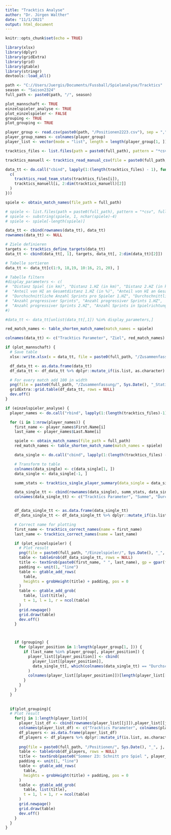 ```yaml
---
title: "Tracktics Analyse"
author: "Dr. Jürgen Walther"
date: "11/1/2021"
output: html_document
---
```



```r
knitr::opts_chunk$set(echo = TRUE)
```

```r
library(xlsx)
library(dplyr)
library(gridExtra)
library(grid)
library(gtable)
library(stringr)
devtools::load_all()
```



```r

path <- "C://Users/Juergis/Documents/Fussball/Spielanalyse/Tracktics"
season <- "Saison2324"
full_path <- paste0(path, "/", season)

plot_mannschaft <- TRUE
einzelspieler_analyse <- TRUE
plot_einzelspieler <- FALSE
grouping <- TRUE
plot_grouping <- TRUE

player_group <- read.csv(paste0(path, "/Positionen2223.csv"), sep = ",")
player_group_names <- colnames(player_group)
player_list <- vector(mode = "list", length = length(player_group[1, ]))

tracktics_files <- list.files(path = paste0(full_path), pattern = "*csv", full.names = TRUE)

tracktics_manuell <- tracktics_read_manual_csv(file = paste0(full_path, "/Tracktics_manuell.csv"))

data_tt <- do.call("cbind", lapply(1:(length(tracktics_files) - 1), function(i) {
  c(
    tracktics_read_team_stats(tracktics_files[i]),
    tracktics_manuell[i, 2:dim(tracktics_manuell)[2]]
  )
}))

spiele <- obtain_match_names(file_path = full_path)

# spiele <- list.files(path = paste0(full_path), pattern = "*csv", full.names = FALSE)
# spiele <- substring(spiele, 1, nchar(spiele)-4)
# spiele <- spiele[-length(spiele)]

data_tt <- cbind(rownames(data_tt), data_tt)
rownames(data_tt) <- NULL

# Ziele definieren
targets <- tracktics_define_targets(data_tt)
data_tt <- cbind(data_tt[, 1], targets, data_tt[, 2:dim(data_tt)[2]])

# Tabelle sortieren
data_tt <- data_tt[c(1:9, 18,19, 10:16, 21, 20), ]

# Tabelle filtern
#display_parameters <- c(
#  "Distanz Spiel (in km)", "Distanz 1.HZ (in km)", "Distanz 2.HZ (in km)", "Durschnittliche Distanz pro Spieler (in km)", "Durschnittliche Distanz pro Spieler 1.HZ (in km)", #"Durschnittliche Distanz pro Spieler 2.HZ (in km)", "Anteil von HI an Gesamtdistanz (in %)",
#  "Anteil von HI an Gesamtdistanz 1.HZ (in %)", "Anteil von HI an Gesamtdistanz 2.HZ (in %)", "Anteil von Sprinten an Gesamtdistanz (in %)", "Anteil von Rennen an #Gesamtdistanz (in %)", "Anteil Spiel im vorderen Drittel", "Anzahl Sprints", "Durchschnittliche Anzahl Sprints pro Spieler",
#  "Durchschnittliche Anzahl Sprints pro Spieler 1.HZ", "Durchschnittliche Anzahl Sprints pro Spieler 2.HZ",
#  "Anzahl progressiver Sprints", "Anzahl progressiver Sprints 1.HZ",
#  "Anzahl progressiver Sprints 2.HZ", "Anzahl Sprints in Spielrichtung"
#)

#data_tt <- data_tt[unlist(data_tt[,1]) %in% display_parameters,]

red_match_names <- table_shorten_match_name(match_names = spiele)

colnames(data_tt) <- c("Tracktics Parameter", "Ziel", red_match_names)

if (plot_mannschaft) {
  # Save table
  xlsx::write.xlsx(x = data_tt, file = paste0(full_path, "/Zusammenfassung/", Sys.Date(), "_Statistiken_kombiniert.xlsx"), row.names = FALSE)

  df_data_tt <- as.data.frame(data_tt)
  df_data_tt <- df_data_tt %>% dplyr::mutate_if(is.list, as.character)

  # For every match add 100 in width
  png(file = paste0(full_path, "/Zusammenfassung/", Sys.Date(), "_Statistiken_kombiniert.png"), height = 460, width = 450 + length(tracktics_files) * 72)
  gridExtra::grid.table(df_data_tt, rows = NULL)
  dev.off()
}
```

```r

if (einzelspieler_analyse) {
  player_names <- do.call("rbind", lapply(1:(length(tracktics_files)-1), function(x) tracktics_read_player_name(tracktics_files[length(tracktics_files) - x]))) %>% distinct()

  for (i in 1:nrow(player_names)) {
    first_name <- player_names$First.Name[i]
    last_name <- player_names$Last.Name[i]

    spiele <- obtain_match_names(file_path = full_path)
    red_match_names <- table_shorten_match_name(match_names = spiele)

    data_single <- do.call("cbind", lapply(1:(length(tracktics_files) - 1), function(i) tracktics_read_player_stats(file = tracktics_files[i], player_first_name = first_name, player_last_name = last_name, match_name = red_match_names[[i]])))

    # Transform to table
    colnames(data_single) <- c(data_single[1, ])
    data_single <- data_single[-1, ]

    summ_stats <- tracktics_single_player_summary(data_single = data_single)

    data_single_tt <- cbind(rownames(data_single), summ_stats, data_single)
    colnames(data_single_tt) <- c("Tracktics Parameter", "Summe", "Durchschnitt", colnames(data_single))


    df_data_single_tt <- as.data.frame(data_single_tt)
    df_data_single_tt <- df_data_single_tt %>% dplyr::mutate_if(is.list, as.character)

    # Correct name for plotting
    first_name <- tracktics_correct_names(name = first_name)
    last_name <- tracktics_correct_names(name = last_name)

    if (plot_einzelspieler) {
      # Plot result
      png(file = paste0(full_path, "/Einzelspieler/", Sys.Date(), "_", first_name, "_", last_name, ".png"), height = 470, width = 470 + (ncol(df_data_single_tt) - 3) * 75)
      table <- tableGrob(df_data_single_tt, rows = NULL)
      title <- textGrob(paste0(first_name, " ", last_name), gp = gpar(fontsize = 40))
      padding <- unit(1, "line")
      table <- gtable_add_rows(
        table,
        heights = grobHeight(title) + padding, pos = 0
      )
      table <- gtable_add_grob(
        table, list(title),
        t = 1, l = 1, r = ncol(table)
      )
      grid.newpage()
      grid.draw(table)
      dev.off()
    }



    if (grouping) {
      for (player_position in 1:length(player_group[1, ])) {
        if (last_name %in% player_group[, player_position]) {
          player_list[[player_position]] <- cbind(
            player_list[[player_position]],
            data_single_tt[, which(colnames(data_single_tt) == "Durchschnitt")]
          )
          colnames(player_list[[player_position]])[length(player_list[[player_position]][1, ])] <- paste0(substr(first_name, 1, 1), ". ", last_name)
        }
      }
    }
  }
  
  
  if(plot_grouping){
  # Plot result
    for(j in 1:length(player_list)){
      player_list_df <- cbind(rownames(player_list[[j]]),player_list[[j]])
      colnames(player_list_df) <- c("Tracktics Parameter", colnames(player_list[[j]]))
      df_players <- as.data.frame(player_list_df)
      df_players <- df_players %>% dplyr::mutate_if(is.list, as.character)
    
      png(file = paste0(full_path, "/Positionen/", Sys.Date(), "_", j, ".png"), height = 470, width = 700)
      table <- tableGrob(df_players, rows = NULL)
      title <- textGrob(paste0("Sommer 23: Schnitt pro Spiel ", player_group_names[j]), gp = gpar(fontsize = 25))
      padding <- unit(1, "line")
      table <- gtable_add_rows(
        table,
        heights = grobHeight(title) + padding, pos = 0
      )
      table <- gtable_add_grob(
        table, list(title),
        t = 1, l = 1, r = ncol(table)
      )
      grid.newpage()
      grid.draw(table)
      dev.off()
    }
  }
}
```
